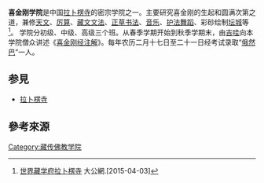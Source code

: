 {{expand|time=2017-12-21T05:55:08+00:00}}
{{refimprove|time=2017-12-21T05:55:08+00:00}}
'''喜金刚学院'''是中国[[拉卜楞寺|拉卜楞寺]]的密宗学院之一。主要研究喜金刚的生起和圆满次第之道，兼修[[天文|天文]]、[[厉算|厉算]]、[[藏文文法|藏文文法]]、[[正草书法|正草书法]]、[[音乐|音乐]]、[[护法舞蹈|护法舞蹈]]、彩砂绘制[[坛城|坛城]]等<ref>[http://bodhi.takungpao.com/temple/2015-04/2961988_print.html 世界藏学府拉卜楞寺] {{Wayback|url=http://bodhi.takungpao.com/temple/2015-04/2961988_print.html |date=20171222053030 }}大公網.[2015-04-03]</ref>。
学院分初级、中级、高级三个班。从春季学期开始到秋季学期末，由[[吉哇|吉哇]]向本学院僧众讲述《[[喜金刚经注解|喜金刚经注解]]》。每年农历二月十七日至二十一日经考试录取“[[俄然巴|俄然巴]]”一人。

== 参見 ==
*[[拉卜楞寺|拉卜楞寺]]

== 參考來源 ==
{{reflist}}

[[Category:藏传佛教学院|Category:藏传佛教学院]]